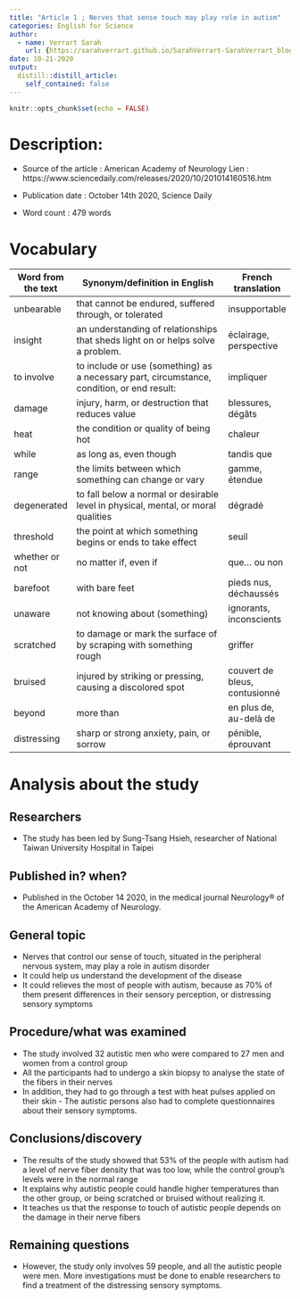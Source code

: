```yaml
---
title: "Article 1 ; Nerves that sense touch may play role in autism"
categories: English for Science
author:
  - name: Verrart Sarah
    url: {https://sarahverrart.github.io/SarahVerrart-SarahVerrart_blog/}
date: 10-21-2020
output:
  distill::distill_article:
    self_contained: false
---
```


```r
knitr::opts_chunk$set(echo = FALSE)
```

# Description:

  - Source of the article : American Academy of Neurology
  Lien : https://www.sciencedaily.com/releases/2020/10/201014160516.htm
  
  - Publication date : October 14th 2020, Science Daily
  
  - Word count : 479 words
  
  
# Vocabulary 
  
 | Word from the text | Synonym/definition in English                                                              | French translation            |
|--------------------|--------------------------------------------------------------------------------------------|-------------------------------|
| unbearable         | that cannot be endured, suffered through, or tolerated                                     | insupportable                 |
| insight            | an understanding of relationships that sheds light on or helps solve a problem.            | éclairage, perspective        |
| to involve         | to include or use (something) as a necessary part, circumstance, condition, or end result: | impliquer                     |
| damage             | injury, harm, or destruction that reduces value                                            | blessures, dégâts             |
| heat               | the condition or quality of being hot                                                      | chaleur                       |
| while              | as long as, even though                                                                    | tandis que                    |
| range              | the limits between which something can change or vary                                      | gamme, étendue                |
| degenerated        | to fall below a normal or desirable level in physical, mental, or moral qualities          | dégradé                       |
| threshold          | the point at which something begins or ends to take effect                                 | seuil                         |
| whether or not     | no matter if, even if                                                                      | que... ou non                 |
| barefoot           | with bare feet                                                                             | pieds nus, déchaussés         |
| unaware            | not knowing about (something)                                                              | ignorants, inconscients       |
| scratched          | to damage or mark the surface of by scraping with something rough                          | griffer                       |
| bruised            | injured by striking or pressing, causing a discolored spot                                 | couvert de bleus, contusionné |
| beyond             | more than                                                                                  | en plus de, au-delà de        |
| distressing        | sharp or strong anxiety, pain, or sorrow                                                   | pénible, éprouvant            |

# Analysis about the study

## Researchers
- The study has been led by Sung-Tsang Hsieh, researcher of National Taiwan University Hospital in Taipei 

## Published in? when?
- Published in the October 14 2020, in the medical journal Neurology® of the American Academy of Neurology. 

## General topic
- Nerves that control our sense of touch, situated in the peripheral nervous system, may play a role in autism disorder
- It could help us understand the development of the disease
- It could relieves the most of people with autism, because as 70% of them present differences in their sensory perception, or distressing sensory symptoms

## Procedure/what was examined
- The study involved 32 autistic men who were compared to 27 men and women from a control group
- All the participants had to undergo a skin biopsy to analyse the state of the fibers in their nerves
- In addition, they had to go through a test with heat pulses applied on their skin - The autistic persons also had to complete questionnaires about their sensory symptoms. 

## Conclusions/discovery
- The results of the study showed that 53% of the people with autism had a level of nerve fiber density that was too low, while the control group's levels were in the normal range 
- It explains why autistic people could handle higher temperatures than the other group, or being scratched or bruised without realizing it. 
- It teaches us that the response to touch of autistic people depends on the damage in their nerve fibers

## Remaining questions
- However, the study only involves 59 people, and all the autistic people were men. More investigations must be done to enable researchers to find a treatment of the distressing sensory symptoms.  
